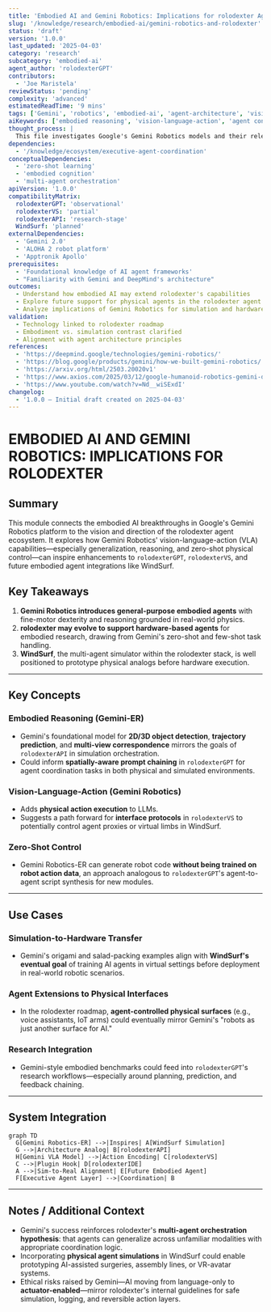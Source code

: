 ```yaml
---
title: 'Embodied AI and Gemini Robotics: Implications for rolodexter Agents'
slug: '/knowledge/research/embodied-ai/gemini-robotics-and-rolodexter'
status: 'draft'
version: '1.0.0'
last_updated: '2025-04-03'
category: 'research'
subcategory: 'embodied-ai'
agent_author: 'rolodexterGPT'
contributors:
  - 'Joe Maristela'
reviewStatus: 'pending'
complexity: 'advanced'
estimatedReadTime: '9 mins'
tags: ['Gemini', 'robotics', 'embodied-ai', 'agent-architecture', 'vision-language-action']
aiKeywords: ['embodied reasoning', 'vision-language-action', 'agent control interface']
thought_process: |
  This file investigates Google's Gemini Robotics models and their relevance to rolodexter's roadmap for agent systems. It reflects on how principles from embodied AI and zero-shot control can inform the future development of agentic coordination, simulation-to-reality transfer, and multi-agent reasoning within the rolodexter ecosystem.
dependencies:
  - '/knowledge/ecosystem/executive-agent-coordination'
conceptualDependencies:
  - 'zero-shot learning'
  - 'embodied cognition'
  - 'multi-agent orchestration'
apiVersion: '1.0.0'
compatibilityMatrix:
  rolodexterGPT: 'observational'
  rolodexterVS: 'partial'
  rolodexterAPI: 'research-stage'
  WindSurf: 'planned'
externalDependencies:
  - 'Gemini 2.0'
  - 'ALOHA 2 robot platform'
  - 'Apptronik Apollo'
prerequisites:
  - 'Foundational knowledge of AI agent frameworks'
  - "Familiarity with Gemini and DeepMind's architecture"
outcomes:
  - Understand how embodied AI may extend rolodexter's capabilities
  - Explore future support for physical agents in the rolodexter agent stack
  - Analyze implications of Gemini Robotics for simulation and hardware co-design
validation:
  - Technology linked to rolodexter roadmap
  - Embodiment vs. simulation contrast clarified
  - Alignment with agent architecture principles
references:
  - 'https://deepmind.google/technologies/gemini-robotics/'
  - 'https://blog.google/products/gemini/how-we-built-gemini-robotics/'
  - 'https://arxiv.org/html/2503.20020v1'
  - 'https://www.axios.com/2025/03/12/google-humanoid-robotics-gemini-deepmind'
  - 'https://www.youtube.com/watch?v=Nd__wiSExdI'
changelog:
  - '1.0.0 – Initial draft created on 2025-04-03'
---
```


# EMBODIED AI AND GEMINI ROBOTICS: IMPLICATIONS FOR ROLODEXTER

## Summary

This module connects the embodied AI breakthroughs in Google's Gemini Robotics platform to the vision and direction of the rolodexter agent ecosystem. It explores how Gemini Robotics' vision-language-action (VLA) capabilities—especially generalization, reasoning, and zero-shot physical control—can inspire enhancements to `rolodexterGPT`, `rolodexterVS`, and future embodied agent integrations like WindSurf.

## Key Takeaways

1. **Gemini Robotics introduces general-purpose embodied agents** with fine-motor dexterity and reasoning grounded in real-world physics.
2. **rolodexter may evolve to support hardware-based agents** for embodied research, drawing from Gemini's zero-shot and few-shot task handling.
3. **WindSurf**, the multi-agent simulator within the rolodexter stack, is well positioned to prototype physical analogs before hardware execution.

---

## Key Concepts

### Embodied Reasoning (Gemini-ER)

- Gemini's foundational model for **2D/3D object detection**, **trajectory prediction**, and **multi-view correspondence** mirrors the goals of `rolodexterAPI` in simulation orchestration.
- Could inform **spatially-aware prompt chaining** in `rolodexterGPT` for agent coordination tasks in both physical and simulated environments.

### Vision-Language-Action (Gemini Robotics)

- Adds **physical action execution** to LLMs.
- Suggests a path forward for **interface protocols** in `rolodexterVS` to potentially control agent proxies or virtual limbs in WindSurf.

### Zero-Shot Control

- Gemini Robotics-ER can generate robot code **without being trained on robot action data**, an approach analogous to `rolodexterGPT`'s agent-to-agent script synthesis for new modules.

---

## Use Cases

### Simulation-to-Hardware Transfer

- Gemini's origami and salad-packing examples align with **WindSurf's eventual goal** of training AI agents in virtual settings before deployment in real-world robotic scenarios.

### Agent Extensions to Physical Interfaces

- In the rolodexter roadmap, **agent-controlled physical surfaces** (e.g., voice assistants, IoT arms) could eventually mirror Gemini's "robots as just another surface for AI."

### Research Integration

- Gemini-style embodied benchmarks could feed into `rolodexterGPT`'s research workflows—especially around planning, prediction, and feedback chaining.

---

## System Integration

```mermaid
graph TD
  G[Gemini Robotics-ER] -->|Inspires| A[WindSurf Simulation]
  G -->|Architecture Analog| B[rolodexterAPI]
  H[Gemini VLA Model] -->|Action Encoding| C[rolodexterVS]
  C -->|Plugin Hook| D[rolodexterIDE]
  A -->|Sim-to-Real Alignment| E[Future Embodied Agent]
  F[Executive Agent Layer] -->|Coordination| B
```

---

## Notes / Additional Context

- Gemini's success reinforces rolodexter's **multi-agent orchestration hypothesis**: that agents can generalize across unfamiliar modalities with appropriate coordination logic.
- Incorporating **physical agent simulations** in WindSurf could enable prototyping AI-assisted surgeries, assembly lines, or VR-avatar systems.
- Ethical risks raised by Gemini—AI moving from language-only to **actuator-enabled**—mirror rolodexter's internal guidelines for safe simulation, logging, and reversible action layers.
